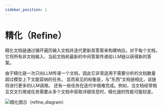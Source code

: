 ```yaml
---
sidebar_position: 1
---
```

# 精化（Refine）

精化文档链通过循环遍历输入文档并迭代更新其答案来构建响应。对于每个文档，它将所有非文档输入、当前文档和最新的中间答案传递给LLM链以获得新的答案。

由于精化链一次只向LLM传递一个文档，因此它非常适用于需要分析的文档数量超过模型上下文能容纳的任务。
显而易见的权衡是，与“东西”文档链相比，该链将进行更多的LLM调用。
还有一些任务在迭代中很难完成。例如，当文档经常相互交叉引用或任务需要从多个文档中获取详细信息时，精化链的性能可能较差。

![精化图示（refine_diagram）](/img/refine.jpg)